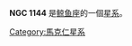 {{NGCInfoBox|NGCID=NGC 1144|發現者=讓·瑪璉·愛德華·史提芬|發現日期=1876年11月17日|其他編號=NGC 1142,UGC 2389,MCG 0-8-48|曆元=J2000.0|赤經=2時55分12.2秒
|赤緯=0°11'2"|星座=鲸鱼座|星體=星系|星等=12.8|表面亮度=11.8|藍等=13.8}}

'''NGC 1144''' 是[[鲸鱼座|鲸鱼座]]的一個[[星系|星系]]。

{{NGCReference|1144}}
{{Catalogs|NGC=1144}}


{{Galaxy-stub}}

[[Category:馬克仁星系|Category:馬克仁星系]]